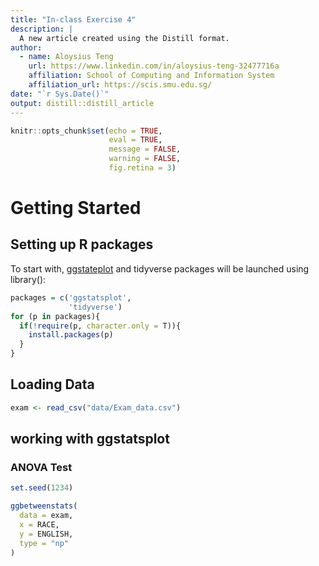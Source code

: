 ```yaml
---
title: "In-class Exercise 4"
description: |
  A new article created using the Distill format.
author:
  - name: Aloysius Teng
    url: https://www.linkedin.com/in/aloysius-teng-32477716a
    affiliation: School of Computing and Information System
    affiliation_url: https://scis.smu.edu.sg/
date: "`r Sys.Date()`"
output: distill::distill_article
---
```


```r
knitr::opts_chunk$set(echo = TRUE,
                      eval = TRUE,
                      message = FALSE,
                      warning = FALSE,
                      fig.retina = 3)
```

# Getting Started

## Setting up R packages

To start with, [ggstateplot](https://indrajeetpatil.github.io/ggstatsplot/) and tidyverse packages will be launched using library():

```r
packages = c('ggstatsplot',
             'tidyverse')
for (p in packages){
  if(!require(p, character.only = T)){
    install.packages(p)
  }
}
```

## Loading Data
```r
exam <- read_csv("data/Exam_data.csv")
```

## working with ggstatsplot

### ANOVA Test

```r
set.seed(1234)

ggbetweenstats(
  data = exam,
  x = RACE,
  y = ENGLISH,
  type = "np"
)
```
